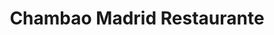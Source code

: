 ---
lang: 'es'
title: 'Chambao Madrid Restaurante'
featured: 'Nuevo'
averageCost: '$$$'
stars: '5.0'
reviews: '1,254 reseñas'
image:
    url: '/assets/covers/restaurants/chambao-madrid-restaurant-place-to-dine.webp'
    alt: 'cover Chambao Madrid Restaurante'
cuisine: 'Steakhouse'
dressCode: 'Casual Elegant'
location: 'Madrid, España'
schedule: '11:00 am a 8:00 pm'
availability: 'Todos los días'
keywords: 'chambao, restaurante, madrid, españa, steakhouse, casual, elegante'
mapFrame: 'https://www.google.com/maps/embed?pb=!1m14!1m8!1m3!1d12150.455304505642!2d-3.707718!3d40.417405!3m2!1i1024!2i768!4f13.1!3m3!1m2!1s0xd42287eac0b589d%3A0x703b27a596d13107!2sC.%20del%20Arenal%2C%2017%2C%20Centro%2C%2028013%20Madrid%2C%20Espa%C3%B1a!5e0!3m2!1ses-419!2sus!4v1709230299708!5m2!1ses-419!2sus'
testimonials: []
---